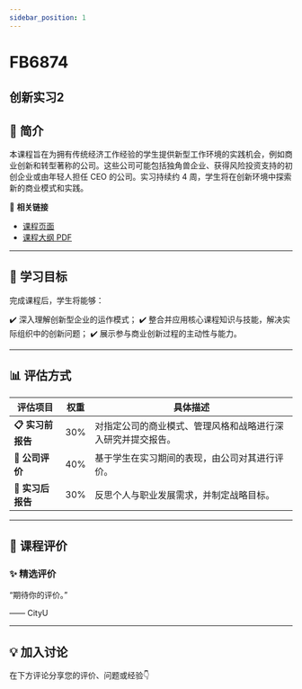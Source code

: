 ```yaml
---
sidebar_position: 1
---
```


# FB6874
## 创新实习2

## **📘 简介**
本课程旨在为拥有传统经济工作经验的学生提供新型工作环境的实践机会，例如商业创新和转型著称的公司。这些公司可能包括独角兽企业、获得风险投资支持的初创企业或由年轻人担任 CEO 的公司。实习持续约 4 周，学生将在创新环境中探索新的商业模式和实践。

🔗 **相关链接**
- [课程页面](https://www.cityu.edu.hk/catalogue/pg/202425/course/FB6874.htm)
- [课程大纲 PDF](https://www.cityu.edu.hk/catalogue/pg/202425/course/FB6874.pdf)

---

## **🎯 学习目标**

完成课程后，学生将能够：

✔️ 深入理解创新型企业的运作模式；
✔️ 整合并应用核心课程知识与技能，解决实际组织中的创新问题；
✔️ 展示参与商业创新过程的主动性与能力。

---

## **📊 评估方式**

| **评估项目**          | **权重** | **具体描述**                                                                                     |
|----------------------|---------|-----------------------------------------------------------------------------------------------|
| **📋 实习前报告**      | 30%     | 对指定公司的商业模式、管理风格和战略进行深入研究并提交报告。                                       |
| **📝 公司评价**        | 40%     | 基于学生在实习期间的表现，由公司对其进行评价。                                                   |
| **📄 实习后报告**      | 30%     | 反思个人与职业发展需求，并制定战略目标。                                                         |

---

## **💬 课程评价**

### ✨ **精选评价**
<div className={commentStyles.commentBox}>
    <p className={commentStyles.commentText}>
        “期待你的评价。”
    </p>
    <p className={commentStyles.commentAuthor}>—— CityU</p>
</div>

---

## **💡 加入讨论**

在下方评论分享您的评价、问题或经验👇
<Utterances />